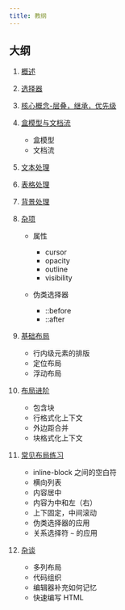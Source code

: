 ---
title: 教纲
---

## 大纲

1. [概述](../概述)

1. [选择器](../选择器)

1. [核心概念-层叠，继承，优先级](../核心概念-层叠，继承，优先级)

1. [盒模型与文档流](../盒模型与文档流)

   - 盒模型
   - 文档流

1. [文本处理](../文本处理)

1. [表格处理](../表格处理)

1. [背景处理](../背景处理)

1. [杂项](../杂项)

   - 属性

     - cursor
     - opacity
     - outline
     - visibility

   - 伪类选择器
     - ::before
     - ::after

1. [基础布局](../基础布局)

   - 行内级元素的排版
   - 定位布局
   - 浮动布局

1. [布局进阶](../布局进阶)

   - 包含块
   - 行格式化上下文
   - 外边距合并
   - 块格式化上下文

1. [常见布局练习](../常见布局练习)

   - inline-block 之间的空白符
   - 横向列表
   - 内容居中
   - 内容为中和左（右）
   - 上下固定，中间滚动
   - 伪类选择器的应用
   - 关系选择符 `~` 的应用

1. [杂谈](../杂谈)

   - 多列布局
   - 代码组织
   - 编辑器补充如何记忆
   - 快速编写 HTML
